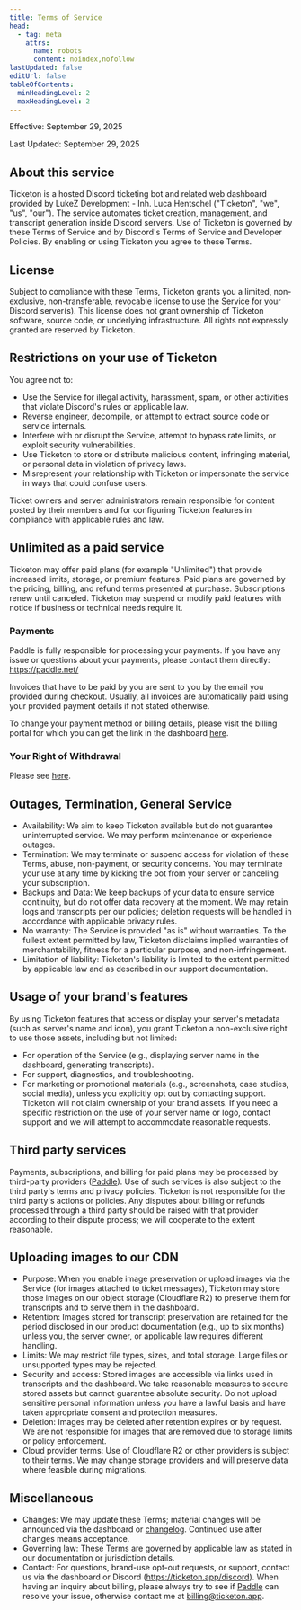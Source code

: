 ```yaml
---
title: Terms of Service
head:
  - tag: meta
    attrs:
      name: robots
      content: noindex,nofollow
lastUpdated: false
editUrl: false
tableOfContents:
  minHeadingLevel: 2
  maxHeadingLevel: 2
---
```


Effective: September 29, 2025

Last Updated: September 29, 2025


<LegalLinks exclude="terms" />

## About this service

Ticketon is a hosted Discord ticketing bot and related web dashboard provided by LukeZ Development - Inh. Luca Hentschel ("Ticketon", "we", "us", "our").
The service automates ticket creation, management, and transcript generation inside Discord servers.
Use of Ticketon is governed by these Terms of Service and by Discord's Terms of Service and Developer Policies.
By enabling or using Ticketon you agree to these Terms.

## License

Subject to compliance with these Terms, Ticketon grants you a limited, non-exclusive, non-transferable,
revocable license to use the Service for your Discord server(s). This license does not grant ownership of Ticketon
software, source code, or underlying infrastructure. All rights not expressly granted are reserved by Ticketon.

## Restrictions on your use of Ticketon

You agree not to:

- Use the Service for illegal activity, harassment, spam, or other activities that violate Discord's rules or applicable law.
- Reverse engineer, decompile, or attempt to extract source code or service internals.
- Interfere with or disrupt the Service, attempt to bypass rate limits, or exploit security vulnerabilities.
- Use Ticketon to store or distribute malicious content, infringing material, or personal data in violation of privacy laws.
- Misrepresent your relationship with Ticketon or impersonate the service in ways that could confuse users.

Ticket owners and server administrators remain responsible for content posted by their members and for configuring Ticketon features in compliance with applicable rules and law.

## Unlimited as a paid service

Ticketon may offer paid plans (for example "Unlimited") that provide increased limits, storage, or premium features.
Paid plans are governed by the pricing, billing, and refund terms presented at purchase. Subscriptions renew until canceled.
Ticketon may suspend or modify paid features with notice if business or technical needs require it.

### Payments

Paddle is fully responsible for processing your payments.
If you have any issue or questions about your payments, please contact them directly: https://paddle.net/

Invoices that have to be paid by you are sent to you by the email you provided during checkout.
Usually, all invoices are automatically paid using your provided payment details if not stated otherwise.

To change your payment method or billing details, please visit the billing portal for which you can get the link in the dashboard [here](https://ticketon.app/dash/billing).

### Your Right of Withdrawal

Please see [here](/legal/right-of-withdrawal).

## Outages, Termination, General Service

- Availability: We aim to keep Ticketon available but do not guarantee uninterrupted service. We may perform maintenance or experience outages.
- Termination: We may terminate or suspend access for violation of these Terms, abuse, non-payment, or security concerns.
  You may terminate your use at any time by kicking the bot from your server or canceling your subscription.
- Backups and Data: We keep backups of your data to ensure service continuity, but do not offer data recovery at the moment.
  We may retain logs and transcripts per our policies; deletion requests will be handled in accordance with applicable privacy rules.
- No warranty: The Service is provided "as is" without warranties. To the fullest extent permitted by law, Ticketon disclaims implied warranties of merchantability,
  fitness for a particular purpose, and non-infringement.
- Limitation of liability: Ticketon's liability is limited to the extent permitted by applicable law and as described in our support documentation.

## Usage of your brand's features

By using Ticketon features that access or display your server's metadata (such as server's name and icon),
you grant Ticketon a non-exclusive right to use those assets, including but not limited:

- For operation of the Service (e.g., displaying server name in the dashboard, generating transcripts).
- For support, diagnostics, and troubleshooting.
- For marketing or promotional materials (e.g., screenshots, case studies, social media), unless you explicitly opt out by contacting support.
  Ticketon will not claim ownership of your brand assets. If you need a specific restriction on the use of your server name or logo, contact support and we will attempt to accommodate reasonable requests.

## Third party services

Payments, subscriptions, and billing for paid plans may be processed by third-party providers ([Paddle](https://paddle.com)).
Use of such services is also subject to the third party's terms and privacy policies.
Ticketon is not responsible for the third party's actions or policies. Any disputes about billing or refunds processed through a third party should be raised with that provider according to their dispute process; we will cooperate to the extent reasonable.

## Uploading images to our CDN

- Purpose: When you enable image preservation or upload images via the Service (for images attached to ticket messages), Ticketon may store those images on our object storage (Cloudflare R2) to preserve them for transcripts and to serve them in the dashboard.
- Retention: Images stored for transcript preservation are retained for the period disclosed in our product documentation (e.g., up to six months) unless you, the server owner, or applicable law requires different handling.
- Limits: We may restrict file types, sizes, and total storage. Large files or unsupported types may be rejected.
- Security and access: Stored images are accessible via links used in transcripts and the dashboard.
  We take reasonable measures to secure stored assets but cannot guarantee absolute security.
  Do not upload sensitive personal information unless you have a lawful basis and have taken appropriate consent and protection measures.
- Deletion: Images may be deleted after retention expires or by request. We are not responsible for images that are removed due to storage limits or policy enforcement.
- Cloud provider terms: Use of Cloudflare R2 or other providers is subject to their terms. We may change storage providers and will preserve data where feasible during migrations.

## Miscellaneous

- Changes: We may update these Terms; material changes will be announced via the dashboard or [changelog](/changelogs/overview). Continued use after changes means acceptance.
- Governing law: These Terms are governed by applicable law as stated in our documentation or jurisdiction details.
- Contact: For questions, brand-use opt-out requests, or support, contact us via the dashboard or Discord (https://ticketon.app/discord).
  When having an inquiry about billing, please always try to see if [Paddle](https://paddle.net) can resolve your issue, otherwise contact me at [billing@ticketon.app](mailto:billing@ticketon.app).
